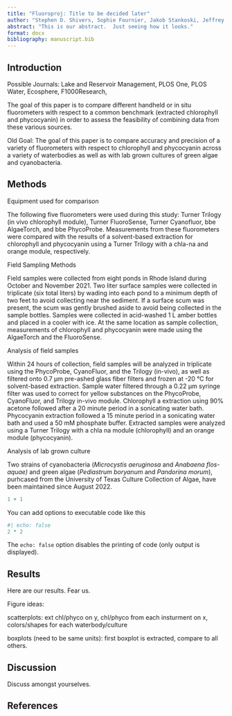 ```yaml
---
title: "Fluoroproj: Title to be decided later"
author: "Stephen D. Shivers, Sophie Fournier, Jakob Stankoski, Jeffrey W. Hollister, Betty J. Kreakie"
abstract: "This is our abstract.  Just seeing how it looks."
format: docx
bibliography: manuscript.bib
---
```


## Introduction

Possible Journals: Lake and Reservoir Management, PLOS One, PLOS Water, Ecosphere, F1000Research,

The goal of this paper is to compare different handheld or in situ fluorometers with respect to a common benchmark (extracted chlorophyll and phycocyanin) in order to assess the feasibility of combining data from these various sources.

Old Goal: The goal of this paper is to compare accuracy and precision of a variety of fluorometers with respect to chlorophyll and phycocyanin across a variety of waterbodies as well as with lab grown cultures of green algae and cyanobacteria.

## Methods

Equipment used for comparison

The following five fluorometers were used during this study: Turner Trilogy (in vivo chlorophyll module), Turner FluoroSense, Turner Cyanofluor, bbe AlgaeTorch, and bbe PhycoProbe. Measurements from these fluorometers were compared with the results of a solvent-based extraction for chlorophyll and phycocyanin using a Turner Trilogy with a chla-na and orange module, respectively.

Field Sampling Methods

Field samples were collected from eight ponds in Rhode Island during October and November 2021. Two liter surface samples were collected in triplicate (six total liters) by wading into each pond to a minimum depth of two feet to avoid collecting near the sediment. If a surface scum was present, the scum was gently brushed aside to avoid being collected in the sample bottles. Samples were collected in acid-washed 1 L amber bottles and placed in a cooler with ice. At the same location as sample collection, measurements of chlorophyll and phycocyanin were made using the AlgaeTorch and the FluoroSense.

Analysis of field samples

Within 24 hours of collection, field samples will be analyzed in triplicate using the PhycoProbe, CyanoFluor, and the Trilogy (in-vivo), as well as filtered onto 0.7 µm pre-ashed glass fiber filters and frozen at -20 °C for solvent-based extraction. Sample water filtered through a 0.22 µm syringe filter was used to correct for yellow substances on the PhycoProbe, CyanoFluor, and Trilogy in-vivo module. Chlorophyll a extraction using 90% acetone followed after a 20 minute period in a sonicating water bath. Phycocyanin extraction followed a 15 minute period in a sonicating water bath and used a 50 mM phosphate buffer. Extracted samples were analyzed using a Turner Trilogy with a chla na module (chlorophyll) and an orange module (phycocyanin).

Analysis of lab grown culture

Two strains of cyanobacteria (*Microcystis* *aeruginosa* and *Anabaena* *flos-aquae)* and green algae (*Pediastrum boryanum* and *Pandorina morum*), purhcased from the University of Texas Culture Collection of Algae, have been maintained since August 2022.

```r
1 + 1
```

You can add options to executable code like this

```r
#| echo: false
2 * 2
```

The `echo: false` option disables the printing of code (only output is displayed).

## Results

Here are our results. Fear us.

Figure ideas:

scatterplots: ext chl/phyco on y, chl/phyco from each insturment on x, colors/shapes for each waterbody/culture

boxplots (need to be same units): first boxplot is extracted, compare to all others.

## Discussion

Discuss amongst yourselves.

## References
